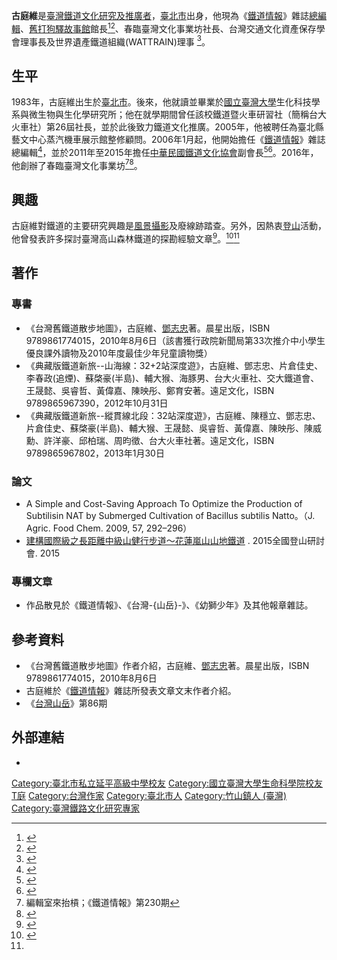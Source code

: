 {{Infobox_Person
| name = 古庭維
| image = 古庭維在木瓜林區嵐山工作站.jpeg
| box_width = 200px
| caption = 2011年攝於[[木瓜山|木瓜山]]
| occupation = 作家、鐵道研究者
| period = 
| birth_name =
| other_names = 
| Sex = 男
| birth_date = {{Birth date and age|1983|1|14}}
| birth_place = {{TWN}}[[臺北市|臺北市]]
| death_date = 
| death_place = 
| nationality ={{ROC}}
| residence =
| party = 
| religion =
| spouse = 
| relatives =
| education = [[延平中學|延平中學]]初中部和高中部<br />[[國立臺灣大學|國立臺灣大學]]生化科技學系<br />[[國立臺灣大學|國立臺灣大學]]微生物與生化學研究所碩士
| past = 臺大鐵道暨火車研習社第26屆社長<br />《[[鐵道情報|鐵道情報]]》總編輯<br />[[舊打狗驛故事館|舊打狗驛故事館]]館長<br />春臨臺灣文化事業坊創辦人及社長<br />台灣交通文化資產保存學會理事長<br />世界遺產鐵道組織(WATTRAIN)理事
| work = 已廢除鐵路路線調查
| award = 
}}

'''古庭維'''{{BD|1983年|1月14日|}}是[[臺灣|臺灣]][[鐵道迷|鐵道文化研究及推廣者]]，[[臺北市|臺北市]]出身，他現為《[[鐵道情報|鐵道情報]]》雜誌[[總編輯|總編輯]]、[[舊打狗驛故事館|舊打狗驛故事館]]館長<ref>{{Cite web|url=http://www.railway.org.tw/node/201|title=本會聘任古庭維先生擔任館長職務|accessdate=2017-03-10|author=|date=|work=www.railway.org.tw|publisher=[[中華民國鐵道文化協會|中華民國鐵道文化協會]]|deadurl=yes|archiveurl=https://web.archive.org/web/20170312060312/http://www.railway.org.tw/node/201|archivedate=2017-03-12}}</ref><ref>{{Cite web|url=http://www.wealth.com.tw/article_in.aspx?nid=9185|title=鐵道旅人古庭維：這樣搭火車攬美景勾起懷舊意趣|accessdate=2017-03-10|author=|date=|work=www.wealth.com.tw|publisher=[[財訊|財訊]]|language=zh-TW|deadurl=yes|archiveurl=https://web.archive.org/web/20170312061233/http://www.wealth.com.tw/article_in.aspx?nid=9185|archivedate=2017-03-12}}</ref>、春臨臺灣文化事業坊社長、台灣交通文化資產保存學會理事長及世界遺產鐵道組織(WATTRAIN)理事 <ref>{{Cite news |url=http://www.nownews.com/2007/01/22/327-2037966.htm |title=瘋鐵道／鎮日追逐火車　古庭維打從娘胎起就是鐵道迷... |last= |first= |date=2013-04-27 |work= |newspaper=NOWnews 今日新聞網 |accessdate=2017-03-10 |deadurl=yes |archiveurl=https://archive.is/20130427110606/http://www.nownews.com/2007/01/22/327-2037966.htm |archivedate=2013-04-27 }}</ref>。

==生平==
1983年，古庭維出生於[[臺北市|臺北市]]。後來，他就讀並畢業於[[國立臺灣大學|國立臺灣大學]]生化科技學系與微生物與生化學研究所；他在就學期間曾任該校鐵道暨火車研習社（簡稱台大火車社）第26屆社長，並於此後致力鐵道文化推廣。2005年，他被聘任為臺北縣藝文中心蒸汽機車展示館整修顧問。2006年1月起，他開始擔任《[[鐵道情報|鐵道情報]]》雜誌總編輯<ref>{{Cite news|url=http://www.chinatimes.com/realtimenews/20150927000904-260405|title=鐵道迷沙漠睡一晚 只為拍火車|last=中時電子報|newspaper=中時電子報|accessdate=2017-03-10|language=zh-TW|archive-date=2019-10-14|archive-url=https://web.archive.org/web/20191014174648/https://www.chinatimes.com/realtimenews/20150927000904-260405|dead-url=no}}</ref>，並於2011年至2015年擔任[[中華民國鐵道文化協會|中華民國鐵道文化協會]]副會長<ref>{{Cite news |url=http://www.nownews.com/2007/01/22/545-2037970.htm |title=瘋鐵道／身肩鐵道情報主編　古庭維從企畫到催稿一手包辦 |last= |first= |date=2012-09-12 |work= |newspaper=NOWnews 今日新聞網 |accessdate=2017-03-10 |deadurl=yes |archiveurl=https://archive.is/20120912114727/http://www.nownews.com/2007/01/22/545-2037970.htm |archivedate=2012-09-12 }}</ref><ref name=":0">{{Cite web|url=http://ddmhsif.org/?post_type=portfolio&p=8412|title=找到幸福旅程，追下去！|accessdate=2017-03-10|author=|date=|work=ddmhsif.org|publisher=[[法鼓山人文社會基金會|法鼓山人文社會基金會]]|language=zh-TW|archive-url=https://web.archive.org/web/20170312052255/http://ddmhsif.org/?post_type=portfolio&p=8412|archive-date=2017-03-12|dead-url=yes}}</ref>。2016年，他創辦了春臨臺灣文化事業坊<ref>編輯室來抬槓；《鐵道情報》第230期</ref><ref>{{Cite news|url=http://www.appledaily.com.tw/appledaily/article/headline/20140511/35824691/|title=讓他做喜歡的事|last=|first=|date=|work=|newspaper=蘋果日報|accessdate=2017-03-10|language=zh-TW|archive-date=2017-03-12|archive-url=https://web.archive.org/web/20170312063019/http://www.appledaily.com.tw/appledaily/article/headline/20140511/35824691/|dead-url=no}}</ref>。

==興趣==
古庭維對鐵道的主要研究興趣是[[風景|風景]][[攝影|攝影]]及廢線跡踏查。另外，因熱衷[[登山运动|登山]]活動，他曾發表許多探討臺灣高山森林鐵道的探勘經驗文章<ref>{{Cite web|url=http://www.twmount.com.tw/content/Content-Detail.aspx?seri=2696&issue=86|title=平地賞高山絕招四部曲|accessdate=2017-03-10|author=|date=|last=CHEN|first=Eddie|work=www.twmount.com.tw|publisher=台灣山岳文化事業股份有限公司|language=zh-tw|archive-date=2017-03-12|archive-url=https://web.archive.org/web/20170312075529/http://www.twmount.com.tw/content/Content-Detail.aspx?seri=2696&issue=86|dead-url=no}}</ref>。<ref>{{Cite web|url=http://newtalk.tw/news/view/2011-09-14/17793|title=走訪森林鐵道  大學生印證台灣歷史|accessdate=2017-03-10|author=|date=|work=Newtalk [[新頭殼|新頭殼]]|publisher=|language=zh-TW|archive-date=2020-11-27|archive-url=https://web.archive.org/web/20201127195308/https://newtalk.tw/news/view/2011-09-14/17793|dead-url=no}}</ref><ref name=":0" />

==著作==
===專書===
*《台灣舊鐵道散步地圖》，古庭維、[[鄧志忠|鄧志忠]]著。晨星出版，ISBN 9789861774015，2010年8月6日（該書獲行政院新聞局第33次推介中小學生優良課外讀物及2010年度最佳少年兒童讀物獎）
*《典藏版鐵道新旅--山海線：32+2站深度遊》，古庭維、鄧志忠、片倉佳史、李春政(追煙)、蘇棨豪(半島)、輔大猴、海豚男、台大火車社、交大鐵道會、王晟懿、吳睿哲、黃偉嘉、陳映彤、鄭育安著。遠足文化，ISBN 9789865967390，2012年10月31日
*《典藏版鐵道新旅--縱貫線北段：32站深度遊》，古庭維、陳穩立、鄧志忠、片倉佳史、蘇棨豪(半島)、輔大猴、王晟懿、吳睿哲、黃偉嘉、陳映彤、陳威勳、許洋豪、邱柏瑞、周昀徵、台大火車社著。遠足文化，ISBN 9789865967802，2013年1月30日

===論文===
*A Simple and Cost-Saving Approach To Optimize the Production of Subtilisin NAT by Submerged Cultivation of Bacillus subtilis Natto。（J. Agric. Food Chem. 2009, 57, 292–296）
*[http://taiwanmt.nchu.edu.tw/2015/download/C1-2%E5%8F%A4%E5%BA%AD%E7%B6%AD.pdf 建構國際級之長距離中級山健行步道～花蓮嵐山山地鐵道] {{Wayback|url=http://taiwanmt.nchu.edu.tw/2015/download/C1-2%E5%8F%A4%E5%BA%AD%E7%B6%AD.pdf |date=20171118202548 }}. 2015全國登山研討會. 2015

===專欄文章===
*作品散見於《鐵道情報》、《台灣-{山岳}-》、《幼獅少年》及其他報章雜誌。

==參考資料==
{{Reflist|colwidth=|}}
*《台灣舊鐵道散步地圖》作者介紹，古庭維、[[鄧志忠|鄧志忠]]著。晨星出版，ISBN 9789861774015，2010年8月6日
*古庭維於《[[鐵道情報|鐵道情報]]》雜誌所發表文章文末作者介紹。
*《[[台灣山岳_(雜誌)|台灣山岳]]》第86期

==外部連結==
* {{Facebook|twkutrain|古庭維 KU Tingwei}}

{{DEFAULTSORT:Gu古}}
[[Category:臺北市私立延平高級中學校友|Category:臺北市私立延平高級中學校友]]
[[Category:國立臺灣大學生命科學院校友|Category:國立臺灣大學生命科學院校友]]
[[Category:古姓|T庭]]
[[Category:台灣作家|Category:台灣作家]]
[[Category:臺北市人|Category:臺北市人]]
[[Category:竹山鎮人_(臺灣)|Category:竹山鎮人 (臺灣)]]
[[Category:臺灣鐵路文化研究專家|Category:臺灣鐵路文化研究專家]]